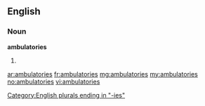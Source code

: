 ==English==

===Noun===
'''ambulatories'''

# {{plural of|[[ambulatory]]}}

[[Category:English plurals ending in "-ies"]]

[[ar:ambulatories]]
[[fr:ambulatories]]
[[mg:ambulatories]]
[[my:ambulatories]]
[[no:ambulatories]]
[[vi:ambulatories]]